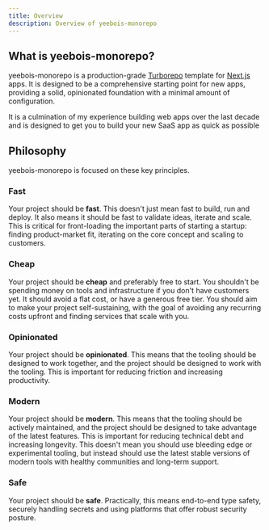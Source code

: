 ```yaml
---
title: Overview
description: Overview of yeebois-monorepo
---
```


## What is yeebois-monorepo?

yeebois-monorepo is a production-grade [Turborepo](https://turbo.build/repo) template for [Next.js](https://nextjs.org/) apps. It is designed to be a comprehensive starting point for new apps, providing a solid, opinionated foundation with a minimal amount of configuration.

It is a culmination of my experience building web apps over the last decade and is designed to get you to build your new SaaS app as quick as possible

## Philosophy

yeebois-monorepo is focused on these key principles.

### Fast

Your project should be **fast**. This doesn't just mean fast to build, run and deploy. It also means it should be fast to validate ideas, iterate and scale. This is critical for front-loading the important parts of starting a startup: finding product-market fit, iterating on the core concept and scaling to customers.

### Cheap

Your project should be **cheap** and preferably free to start. You shouldn't be spending money on tools and infrastructure if you don't have customers yet. It should avoid a flat cost, or have a generous free tier. You should aim to make your project self-sustaining, with the goal of avoiding any recurring costs upfront and finding services that scale with you.

### Opinionated

Your project should be **opinionated**. This means that the tooling should be designed to work together, and the project should be designed to work with the tooling. This is important for reducing friction and increasing productivity.

### Modern

Your project should be **modern**. This means that the tooling should be actively maintained, and the project should be designed to take advantage of the latest features. This is important for reducing technical debt and increasing longevity. This doesn't mean you should use bleeding edge or experimental tooling, but instead should use the latest stable versions of modern tools with healthy communities and long-term support.

### Safe

Your project should be **safe**. Practically, this means end-to-end type safety, securely handling secrets and using platforms that offer robust security posture.
